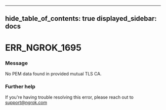 

---
hide_table_of_contents: true
displayed_sidebar: docs
---


# ERR_NGROK_1695

### Message
No PEM data found in provided mutual TLS CA.

<ErrorDetails error="err_ngrok_1695" />



### Further help
If you're having trouble resolving this error, please reach out to [support@ngrok.com](mailto:support@ngrok.com?subject=Help%20with%20ERR_NGROK_1695)


